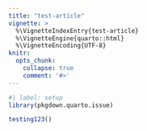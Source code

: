 ```yaml
---
title: "test-article"
vignette: >
  %\VignetteIndexEntry{test-article}
  %\VignetteEngine{quarto::html}
  %\VignetteEncoding{UTF-8}
knitr:
  opts_chunk:
    collapse: true
    comment: '#>'
---
```


```r
#| label: setup
library(pkgdown.quarto.issue)
```

```r
testing123()
```
